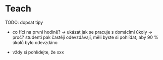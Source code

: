 # Teach

TODO: dopsat tipy

* co říci na první hodině? -> ukázat jak se pracuje s domácími úkoly -> proč? studenti pak častěji odevzdávají, měli byste si pohlídat, aby 90 % úkolů bylo odevzdáno

* vždy si pohlídejte, že xxx